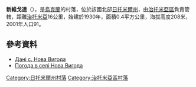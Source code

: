 {{coord|50|18|50|N|28|51|8|E|scale:30000|display=title}}

'''新維戈達'''（{{lang-uk|Нова Вигода}}），是[[烏克蘭|烏克蘭]]的村落，位於該國北部[[日托米爾州|日托米爾州]]，由[[治托米亞區|治托米亞區]]負責管轄，距離[[治托米亞|治托米亞]]16公里，始建於1930年，面積0.4平方公里，海拔高度208米，2001年人口91。

==參考資料==
* [http://gska2.rada.gov.ua/pls/z7502/A005?rdat1=09.02.2009&rf7571=9310 Дані с. Нова Вигода]{{dead link|date=2018年3月 |bot=InternetArchiveBot |fix-attempted=yes }}
* [http://weather.in.ua/ua/zhitomirskaja/17021 Погода в селі Нова Вигода] {{Wayback|url=http://weather.in.ua/ua/zhitomirskaja/17021 |date=20111219161320 }}

{{DEFAULTSORT:Нова Вигода}}
[[Category:日托米爾州村落|Category:日托米爾州村落]]
[[Category:治托米亞區村落|Category:治托米亞區村落]]


{{Zhytomyr-geo-stub}}